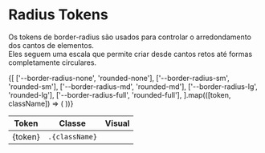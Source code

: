 
<Meta title="Tokens/Border Radius" />

# Radius Tokens

Os tokens de border-radius são usados para controlar o arredondamento dos cantos de elementos.  
Eles seguem uma escala que permite criar desde cantos retos até formas completamente circulares.

<table style={{ width: "100%", borderCollapse: "collapse" }}>
  <thead>
    <tr style={{ backgroundColor: "#f3f4f6", textAlign: "left" }}>
      <th style={{ padding: "0.5rem", border: "1px solid #e5e7eb" }}>Token</th>
      <th style={{ padding: "0.5rem", border: "1px solid #e5e7eb" }}>Classe</th>
      <th style={{ padding: "0.5rem", border: "1px solid #e5e7eb" }}>Visual</th>
    </tr>
  </thead>
  <tbody>
    {[
      ['--border-radius-none', 'rounded-none'],
      ['--border-radius-sm', 'rounded-sm'],
      ['--border-radius-md', 'rounded-md'],
      ['--border-radius-lg', 'rounded-lg'],
      ['--border-radius-full', 'rounded-full'],
    ].map(([token, className]) => (
      <tr key={token}>
        <td style={{ padding: "0.5rem", border: "1px solid #e5e7eb", fontFamily: "monospace" }}>
          {token}
        </td>
        <td style={{ padding: "0.5rem", border: "1px solid #e5e7eb" }}>
          <code>.{className}</code>
        </td>
        <td style={{ padding: "0.5rem", border: "1px solid #e5e7eb" }}>
          <div className={`bg-primary w-16 h-16 ${className}`} >
          &nbsp; 
        </div>
        </td>
      </tr>
    ))}
  </tbody>
</table>